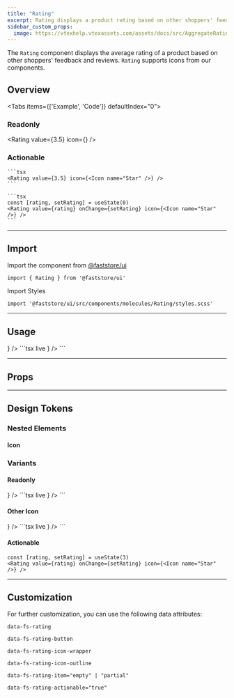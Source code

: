 ```yaml
---
title: "Rating"
excerpt: Rating displays a product rating based on other shoppers' feedback.
sidebar_custom_props:
  image: https://vtexhelp.vtexassets.com/assets/docs/src/AggregateRating___a8300916874f5a11de7633b7cabc12e9.png
---
```


The `Rating` component displays the average rating of a product based on other shoppers' feedback and reviews. `Rating` supports icons from our components.

## Overview

<Tabs items={['Example', 'Code']} defaultIndex="0">
  <Tab>
    <OverviewSection>
      <h3>Readonly</h3>
      <Rating value={3.5} icon={<Icon name="Star" />} />
    </OverviewSection>
    <OverviewSection>
      <h3>Actionable</h3>
      <RatingActionable value={0} />
    </OverviewSection>
  </Tab>
  <Tab>

    ```tsx
    <Rating value={3.5} icon={<Icon name="Star" />} />
    ```

    ```tsx
    const [rating, setRating] = useState(0)
    <Rating value={rating} onChange={setRating} icon={<Icon name="Star" />} />
    ```

  </Tab>
</Tabs>

---

## Import

Import the component from [@faststore/ui](/docs/guides/faststore/components-index)

```tsx
import { Rating } from '@faststore/ui'
```

Import Styles

```tsx
import '@faststore/ui/src/components/molecules/Rating/styles.scss'
```

---

## Usage

<OverviewSection>
  <Rating value={3.5} icon={<Icon name="Star" />} />
</OverviewSection>
```tsx live
<Rating value={3.5} icon={<Icon name="Star" />} />
```

---

## Props

<ComponentPropsSection component="Rating" />

---

## Design Tokens

<TokenTable>
  <TokenRow token="--fs-rating-gap" value="var(--fs-spacing-0)" />
  <TokenRow token="--fs-rating-color" value="var(--fs-color-text)" isColor />
</TokenTable>

### Nested Elements

#### Icon

<TokenTable>
  <TokenRow token="--fs-rating-icon-width" value="var(--fs-spacing-3)" />
  <TokenRow
    token="--fs-rating-icon-height"
    value="var(--fs-rating-icon-width)"
  />
</TokenTable>

### Variants

#### Readonly

<OverviewSection>
  <Rating value={3.5} icon={<Icon name="Star" />} />
</OverviewSection>
```tsx live
<Rating value={3.5} icon={<Icon name="Star" />} />
```

#### Other Icon

<OverviewSection>
  <Rating value={3.5} icon={<Icon name="Heart" />} />
</OverviewSection>
```tsx live
<Rating value={3.8} icon={<Icon name="Heart" />} />
```

#### Actionable

<OverviewSection>
  <RatingActionable value={3} />
</OverviewSection>

```tsx live
const [rating, setRating] = useState(3)
<Rating value={rating} onChange={setRating} icon={<Icon name="Star" />} />
```

<TokenTable>
  <TokenRow token="--fs-rating-actionable-gap" value="0" />
  <TokenRow
    token="--fs-rating-actionable-icon-width"
    value="var(--fs-rating-icon-width)"
  />
  <TokenRow
    token="--fs-rating-actionable-icon-height"
    value="var(--fs-rating-actionable-icon-width)"
  />
</TokenTable>

---

## Customization

For further customization, you can use the following data attributes:

`data-fs-rating`

`data-fs-rating-button`

`data-fs-rating-icon-wrapper`

`data-fs-rating-icon-outline`

`data-fs-rating-item="empty" | "partial"`

`data-fs-rating-actionable="true"`

